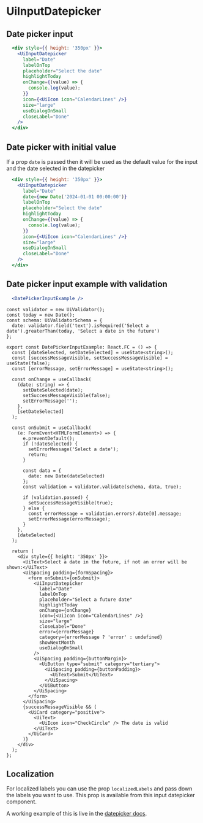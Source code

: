


# UiInputDatepicker
<Metadata packageName='datepicker' packageJson={packageJson} includeInformation description='An input that lets the user select dates using a datepicker' />

## Date picker input

```jsx live scope={{ UiInputDatepicker, UiIcon }}
  <div style={{ height: '350px' }}>
    <UiInputDatepicker
      label="Date"
      labelOnTop
      placeholder="Select the date"
      highlightToday
      onChange={(value) => {
        console.log(value);
      }}
      icon={<UiIcon icon="CalendarLines" />}
      size="large"
      useDialogOnSmall
      closeLabel="Done"
    />
  </div>
```

## Date picker with initial value

If a prop `date` is passed then it will be used as the default value for the input and the date selected in the datepicker

```jsx live scope={{ UiInputDatepicker, UiIcon }}
  <div style={{ height: '350px' }}>
    <UiInputDatepicker
      label="Date"
      date={new Date('2024-01-01 00:00:00')}
      labelOnTop
      placeholder="Select the date"
      highlightToday
      onChange={(value) => {
        console.log(value);
      }}
      icon={<UiIcon icon="CalendarLines" />}
      size="large"
      useDialogOnSmall
      closeLabel="Done"
    />
  </div>
```

## Date picker input example with validation

```jsx live scope={{ DatePickerInputExample }}
  <DatePickerInputExample />
```

```tsx
const validator = new UiValidator();
const today = new Date();
const schema: UiValidatorSchema = {
  date: validator.field('text').isRequired('Select a date').greaterThan(today, 'Select a date in the future')
};

export const DatePickerInputExample: React.FC = () => {
  const [dateSelected, setDateSelected] = useState<string>();
  const [successMessageVisible, setSuccessMessageVisible] = useState(false);
  const [errorMessage, setErrorMessage] = useState<string>();

  const onChange = useCallback(
    (date: string) => {
      setDateSelected(date);
      setSuccessMessageVisible(false);
      setErrorMessage('');
    },
    [setDateSelected]
  );

  const onSubmit = useCallback(
    (e: FormEvent<HTMLFormElement>) => {
      e.preventDefault();
      if (!dateSelected) {
        setErrorMessage('Select a date');
        return;
      }

      const data = {
        date: new Date(dateSelected)
      };
      const validation = validator.validate(schema, data, true);

      if (validation.passed) {
        setSuccessMessageVisible(true);
      } else {
        const errorMessage = validation.errors?.date[0].message;
        setErrorMessage(errorMessage);
      }
    },
    [dateSelected]
  );

  return (
    <div style={{ height: '350px' }}>
      <UiText>Select a date in the future, if not an error will be shown:</UiText>
      <UiSpacing padding={formSpacing}>
        <form onSubmit={onSubmit}>
          <UiInputDatepicker
            label="Date"
            labelOnTop
            placeholder="Select a future date"
            highlightToday
            onChange={onChange}
            icon={<UiIcon icon="CalendarLines" />}
            size="large"
            closeLabel="Done"
            error={errorMessage}
            category={errorMessage ? 'error' : undefined}
            showNextMonth
            useDialogOnSmall
          />
          <UiSpacing padding={buttonMargin}>
            <UiButton type="submit" category="tertiary">
              <UiSpacing padding={buttonPadding}>
                <UiText>Submit</UiText>
              </UiSpacing>
            </UiButton>
          </UiSpacing>
        </form>
      </UiSpacing>
      {successMessageVisible && (
        <UiCard category="positive">
          <UiText>
            <UiIcon icon="CheckCircle" /> The date is valid
          </UiText>
        </UiCard>
      )}
    </div>
  );
};
```

## Localization

For localized labels you can use the prop `localizedLabels` and pass down the labels you want to use. This prop is available from this input datepicker component.

A working example of this is live in the [datepicker docs](./datepicker#localized-picker).
